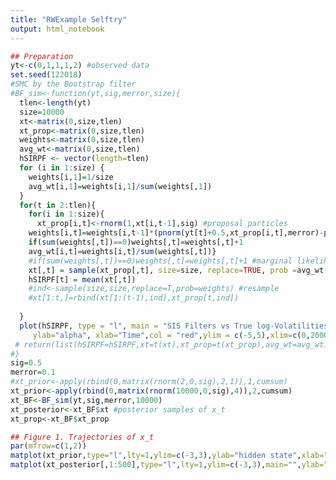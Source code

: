 ```yaml
---
title: "RWExample Selftry"
output: html_notebook
---
```


```r
## Preparation
yt<-c(0,1,1,1,2) #observed data
set.seed(122018)
#SMC by the Bootstrap filter
#BF_sim<-function(yt,sig,merror,size){
  tlen<-length(yt)
  size=10000
  xt<-matrix(0,size,tlen)
  xt_prop<-matrix(0,size,tlen)
  weights<-matrix(0,size,tlen)
  avg_wt<-matrix(0,size,tlen)
  hSIRPF <- vector(length=tlen) 
  for (i in 1:size) {
    weights[i,1]=1/size
    avg_wt[i,1]=weights[i,1]/sum(weights[,1])
  }
  for(t in 2:tlen){
    for(i in 1:size){
      xt_prop[i,t]<-rnorm(1,xt[i,t-1],sig) #proposal particles
    weights[i,t]=weights[i,t-1]*(pnorm(yt[t]+0.5,xt_prop[i,t],merror)-pnorm(yt[t]-0.5,xt_prop[i,t],merror)) #weighted by p(yt|xt_prop)
    if(sum(weights[,t])==0)weights[,t]=weights[,t]+1 
    avg_wt[i,t]=weights[i,t]/sum(weights[,t])}
    #if(sum(weights[,t])==0)weights[,t]=weights[,t]+1 #marginal likelihood 0: avoid error in sample() below due to weights=0
    xt[,t] = sample(xt_prop[,t], size=size, replace=TRUE, prob =avg_wt[,t])
    hSIRPF[t] = mean(xt[,t])
    #ind<-sample(size,size,replace=T,prob=weights) #resample
    #xt[1:t,]=rbind(xt[1:(t-1),ind],xt_prop[t,ind])
    
  }
  plot(hSIRPF, type = "l", main = "SIS Filters vs True log-Volatilities",
     ylab="alpha", xlab="Time",col = "red",ylim = c(-5,5),xlim=c(0,2000))
 # return(list(hSIRPF=hSIRPF,xt=t(xt),xt_prop=t(xt_prop),avg_wt=avg_wt))
#}
sig=0.5
merror=0.1
#xt_prior<-apply(rbind(0,matrix(rnorm(2,0,sig),2,1)),1,cumsum)
xt_prior<-apply(rbind(0,matrix(rnorm(10000,0,sig),4)),2,cumsum)
xt_BF<-BF_sim(yt,sig,merror,10000)
xt_posterior<-xt_BF$xt #posterior samples of x_t
xt_prop<-xt_BF$xt_prop
```

```r
## Figure 1. Trajectories of x_t
par(mfrow=c(1,2))
matplot(xt_prior,type="l",lty=1,ylim=c(-3,3),ylab="hidden state",xlab="time")
matplot(xt_posterior[,1:500],type="l",lty=1,ylim=c(-3,3),main="",ylab="hidden state",xlab="time")
```